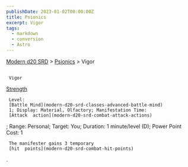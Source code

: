 ```yaml
---
publishDate: 2023-01-02T00:00:00Z
title: Psionics
excerpt: Vigor
tags:
  - markdown
  - conversion
  - Astro
---
```


[Modern d20 SRD](/#modernD20) > [Psionics](modern-d20-srd-psionics-index) > Vigor

##

     Vigor

[Strength](modern-d20-srd-basics-ability-scores)

     Level:
     [Battle Mind](modern-d20-srd-classes-advanced-battle-mind)
     1; Display: Material, Olfactory; Manifestation Time:
     [Attack  action](modern-d20-srd-combat-attack-actions)
; Range: Personal; Target: You; Duration: 1 minute/level (D); Power Point Cost: 1

     The manifester gains 3 temporary
     [hit  points](modern-d20-srd-combat-hit-points)
.

